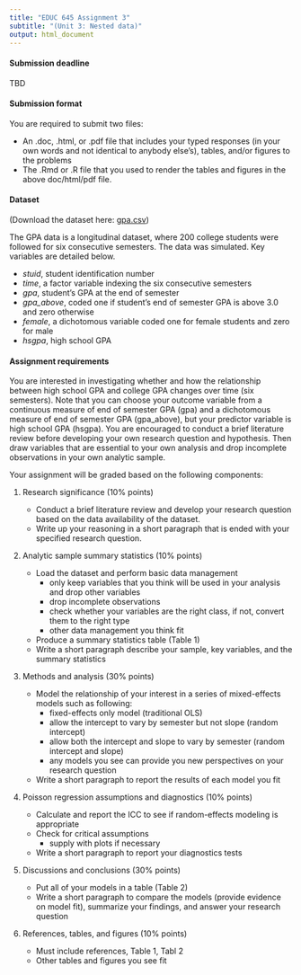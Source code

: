 ```yaml
---
title: "EDUC 645 Assignment 3"
subtitle: "(Unit 3: Nested data)"
output: html_document
---
```


#### Submission deadline

TBD

#### Submission format

You are required to submit two files:  

 - An .doc, .html, or .pdf file that includes your typed responses (in your own words and not identical to anybody else's), tables, and/or figures to the problems  
 - The .Rmd or .R file that you used to render the tables and figures in the above doc/html/pdf file. 
 
#### Dataset

(Download the dataset here: [gpa.csv](./data/gpa.csv))

The GPA data is a longitudinal dataset, where 200 college students were followed for six consecutive semesters. The data was simulated. Key variables are detailed below.

 - *stuid*, student identification number
 - *time*, a factor variable indexing the six consecutive semesters
 - *gpa*, student's GPA at the end of semester
 - *gpa_above*, coded one if student's end of semester GPA is above 3.0 and zero otherwise
 - *female*, a dichotomous variable coded one for female students and zero for male
 - *hsgpa*, high school GPA

#### Assignment requirements

You are interested in investigating whether and how the relationship between high school GPA and college GPA changes over time (six semesters). Note that you can choose your outcome variable from a continuous measure of end of semester GPA (gpa) and a dichotomous measure of end of semester GPA (gpa_above), but your predictor variable is high school GPA (hsgpa). You are encouraged to conduct a brief literature review before developing your own research question and hypothesis. Then draw variables that are essential to your own analysis and drop incomplete observations in your own analytic sample.

Your assignment will be graded based on the following components:

1. Research significance (10% points) 

    + Conduct a brief literature review and develop your research question based on the data availability of the dataset.
    + Write up your reasoning in a short paragraph that is ended with your specified research question.  

2. Analytic sample summary statistics (10% points)

    + Load the dataset and perform basic data management
      + only keep variables that you think will be used in your analysis and drop other variables
      + drop incomplete observations
      + check whether your variables are the right class, if not, convert them to the right type
      + other data management you think fit 
    + Produce a summary statistics table (Table 1)
    + Write a short paragraph describe your sample, key variables, and the summary statistics
 
3. Methods and analysis (30% points)

    + Model the relationship of your interest in a series of mixed-effects models such as following:
      + fixed-effects only model (traditional OLS)
      + allow the intercept to vary by semester but not slope (random intercept)
      + allow both the intercept and slope to vary by semester (random intercept and slope)
      + any models you see can provide you new perspectives on your research question
    + Write a short paragraph to report the results of each model you fit

4. Poisson regression assumptions and diagnostics (10% points)

    + Calculate and report the ICC to see if random-effects modeling is appropriate
    + Check for critical assumptions
       + supply with plots if necessary
    + Write a short paragraph to report your diagnostics tests

5. Discussions and conclusions (30% points)

    + Put all of your models in a table (Table 2) 
    + Write a short paragraph to compare the models (provide evidence on model fit), summarize your findings, and answer your research question

6. References, tables, and figures (10% points)

    + Must include references, Table 1, Tabl 2
    + Other tables and figures you see fit
